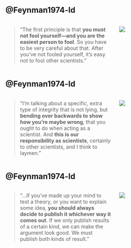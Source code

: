 ## @Feynman1974-ld

::: columns
::: {.column width="60%"}
> "The first principle is that **you must not fool yourself---and you are the easiest person to fool**. So you have to be very careful about that. After you've not fooled yourself, it's easy not to fool other scientists."
:::

::: {.column width="40%"}
![](include/img/Richard_Feynman_Nobel.jpg)
:::
:::

## @Feynman1974-ld

::: columns
::: {.column width="60%"}
> "I'm talking about a specific, extra type of integrity that is not lying, but **bending over backwards to show how you're maybe wrong**, that you ought to do when acting as a scientist. And **this is our responsibility as scientists**, certainly to other scientists, and I think to laymen."
:::

::: {.column width="40%"}
![](include/img/Richard_Feynman_Nobel.jpg)
:::
:::

## @Feynman1974-ld

::: columns
::: {.column width="60%"}
> "...If you've made up your mind to test a theory, or you want to explain some idea, **you should always decide to publish it whichever way it comes out**. If we only publish results of a certain kind, we can make the argument look good. We must publish both kinds of result."

:::

::: {.column width="40%"}
![](include/img/Richard_Feynman_Nobel.jpg)
:::
:::